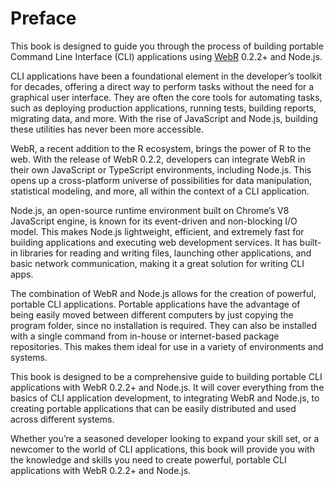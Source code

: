# Preface {.unnumbered}

This book is designed to guide you through the process of building portable Command Line Interface (CLI) applications using [WebR](https://docs.r-wasm.org/webr/latest/) 0.2.2+ and Node.js. 

CLI applications have been a foundational element in the developer's toolkit for decades, offering a direct way to perform tasks without the need for a graphical user interface. They are often the core tools for automating tasks, such as deploying production applications, running tests, building reports, migrating data, and more. With the rise of JavaScript and Node.js, building these utilities has never been more accessible. 

WebR, a recent addition to the R ecosystem, brings the power of R to the web. With the release of WebR 0.2.2, developers can integrate WebR in their own JavaScript or TypeScript environments, including Node.js. This opens up a cross-platform universe of possibilities for data manipulation, statistical modeling, and more, all within the context of a CLI application.

Node.js, an open-source runtime environment built on Chrome's V8 JavaScript engine, is known for its event-driven and non-blocking I/O model. This makes Node.js lightweight, efficient, and extremely fast for building applications and executing web development services. It has built-in libraries for reading and writing files, launching other applications, and basic network communication, making it a great solution for writing CLI apps.

The combination of WebR and Node.js allows for the creation of powerful, portable CLI applications. Portable applications have the advantage of being easily moved between different computers by just copying the program folder, since no installation is required. They can also be installed with a single command from in-house or internet-based package repositories. This makes them ideal for use in a variety of environments and systems.

This book is designed to be a comprehensive guide to building portable CLI applications with WebR 0.2.2+ and Node.js. It will cover everything from the basics of CLI application development, to integrating WebR and Node.js, to creating portable applications that can be easily distributed and used across different systems. 

Whether you're a seasoned developer looking to expand your skill set, or a newcomer to the world of CLI applications, this book will provide you with the knowledge and skills you need to create powerful, portable CLI applications with WebR 0.2.2+ and Node.js.
